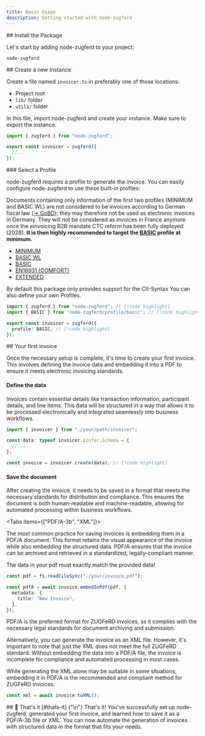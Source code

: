 ```yaml
---
title: Basic Usage
description: Getting started with node-zugferd
---
```


<Steps>

<Step>
## Install the Package

Let's start by adding node-zugferd to your project:

```package-install
node-zugferd
```

<GithubInfo owner="jslno" repo="node-zugferd" />

</Step>

<Step>
## Create a new Instance

Create a file named `invoicer.ts` in preferably one of those locations:

- Project root
- `lib/` folder
- `utils/` folder

In this file, import node-zugferd and create your instance. Make sure to export the instance.

```ts title="invoicer.ts"
import { zugferd } from "node-zugferd";

export const invoicer = zugferd({
  //...
});
```

</Step>

<Step>
### Select a Profile

node-zugferd requires a profile to generate the invoice. You can easily configure node-zugferd to use these built-in profiles:

<Callout type="warn">Documents containing only information of the first two profiles (MINIMUM and
BASIC WL) are not considered to be invoices according to German fiscal law ([&#8594;
GoBD](https://www.bundesfinanzministerium.de/Content/DE/Downloads/BMF_Schreiben/Weitere_Steuerthemen/Abgabenordnung/2019-11-28-GoBD.html));
they may therefore not be used as electronic invoices in Germany. They will
not be considered as invoices in France anymore once the einvoicing B2B
mandate CTC reform has been fully deployed (2028). **It is then highly
recommended to target the [BASIC](/docs/profiles/basic) profile at minimum.**</Callout>

- [MINIMUM](/docs/profiles/minimum)
- [BASIC WL](/docs/profiles/basic-wl)
- [BASIC](/docs/profiles/basic)
- [EN16931 (COMFORT)](/docs/profiles/en16931)
- [EXTENDED](/docs/profiles/extended)

<Callout type="info">By default this package only provides support for the CII-Syntax</Callout>
<Callout type="tip">You can also define your own Profiles.</Callout>

```ts title="invoicer.ts"
import { zugferd } from "node-zugferd"; // [!code highlight]
import { BASIC } from "node-zugferd/profile/basic"; // [!code highlight]

export const invoicer = zugferd({
  profile: BASIC, // [!code highlight]
});
```

</Step>

<Step>
## Your first invoice

Once the necessary setup is complete, it's time to create your first invoice. This involves defining the invoice data and embedding it into a PDF to ensure it meets electronic invoicing standards.

</Step>

<Step>

#### Define the data

Invoices contain essential details like transaction information, participant details, and line items. This data will be structured in a way that allows it to be processed electronically and integrated seamlessly into business workflows.

```ts
import { invoicer } from "./your/path/invoicer";

const data: typeof invoicer.$Infer.Schema = {
  //...
};

const invoice = invoicer.create(data); // [!code highlight]
```

</Step>

<Step>

#### Save the document

After creating the invoice, it needs to be saved in a format that meets the necessary standards for distribution and compliance. This ensures the document is both human-readable and machine-readable, allowing for automated processing within business workflows.

<Tabs items={["PDF/A-3b", "XML"]}>
<Tab value="PDF/A-3b">

The most common practice for saving invoices is embedding them in a PDF/A document. This format retains the visual appearance of the invoice while also embedding the structured data. PDF/A ensures that the invoice can be archived and retrieved in a standardized, legally-compliant manner.

<Callout type="warn">The data in your pdf must exactly match the provided data!</Callout>

```ts
const pdf = fs.readFileSync("./your/invoice.pdf");

const pdfA = await invoice.embedInPdf(pdf, {
  metadata: {
    title: "New Invoice",
  },
});
```

PDF/A is the preferred format for ZUGFeRD invoices, as it complies with the necessary legal standards for document archiving and submission.

</Tab>

<Tab value="XML">

Alternatively, you can generate the invoice as an XML file. However, it's important to note that just the XML does not meet the full ZUGFeRD standard. Without embedding the data into a PDF/A file, the invoice is incomplete for compliance and automated processing in most cases.

<Callout type="warn">While generating the XML alone may be suitable in some situations, embedding
it in PDF/A is the recommended and compliant method for ZUGFeRD invoices.</Callout>

```ts
const xml = await invoice.toXML();
```

</Tab>
</Tabs>

</Step>

<Step>
  ## &#x1F389; That's it [#thats-it]
  {"\n"}
  That's it! You've successfully set up node-zugferd, generated your first
  invoice, and learned how to save it as a PDF/A-3b file or XML. You can now
  automate the generation of invoices with structured data in the format that
  fits your needs.
</Step>

</Steps>
